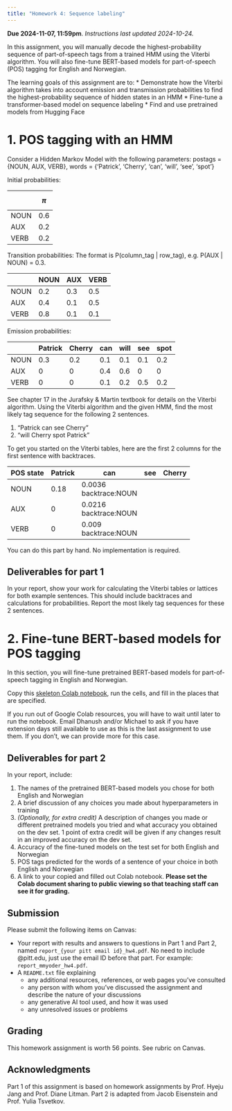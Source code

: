 ```yaml
---
title: "Homework 4: Sequence labeling"
---
```


**Due 2024-11-07, 11:59pm**. *Instructions last updated 2024-10-24.*

In this assignment, you will manually decode the highest-probability sequence of part-of-speech tags from a trained HMM using the Viterbi algorithm. You will also fine-tune BERT-based models for part-of-speech (POS) tagging for English and Norwegian.

The learning goals of this assignment are to:
* Demonstrate how the Viterbi algorithm takes into account emission and transmission probabilities to find the highest-probability sequence of hidden states in an HMM
* Fine-tune a transformer-based model on sequence labeling
* Find and use pretrained models from Hugging Face

# 1. POS tagging with an HMM
Consider a Hidden Markov Model with the following parameters:
postags = {NOUN, AUX, VERB}, words = {'Patrick', 'Cherry', 'can', 'will', 'see', 'spot'}

Initial probabilities:

&nbsp; | $$\pi$$
--|--------
NOUN|0.6
AUX|0.2
VERB|0.2

Transition probabilities: 
The format is P(column\_tag \| row\_tag), e.g. P(AUX \| NOUN) = 0.3.

 &nbsp;| NOUN | AUX | VERB
--|---|---|--
NOUN|0.2|0.3|0.5
AUX|0.4|0.1|0.5
VERB|0.8|0.1|0.1

Emission probabilities:

 &nbsp;| Patrick | Cherry | can | will | see | spot
--|---|---|--|--|--|--
NOUN|0.3|0.2|0.1|0.1|0.1|0.2
AUX|0|0|0.4|0.6|0|0
VERB|0|0|0.1|0.2|0.5|0.2

See chapter 17 in the Jurafsky & Martin textbook for details on the Viterbi algorithm.
Using the Viterbi algorithm and the given HMM, find the most likely tag sequence for the following 2 sentences.

1. “Patrick can see Cherry”
1. “will Cherry spot Patrick”

To get you started on the Viterbi tables, here are the first 2 columns for the first sentence with backtraces.

POS state | Patrick | can | see| Cherry
----|---|----|---|---
NOUN|0.18|0.0036<br>backtrace:NOUN| |
AUX|0|0.0216<br>backtrace:NOUN| |
VERB|0|0.009<br>backtrace:NOUN| |

You can do this part by hand. No implementation is required.

## Deliverables for part 1
In your report, show your work for calculating the Viterbi tables or lattices for both example sentences. This should include backtraces and calculations for probabilities.
Report the most likely tag sequences for these 2 sentences.


# 2. Fine-tune BERT-based models for POS tagging
In this section, you will fine-tune pretrained BERT-based models for part-of-speech tagging in English and Norwegian.

Copy this [skeleton Colab notebook](https://colab.research.google.com/drive/1tYlzGcBdTKcdjDfB8VyuAvvo4gqbIl-i?usp=sharing), run the cells, and fill in the places that are specified.

If you run out of Google Colab resources, you will have to wait until later to run the notebook. Email Dhanush and/or Michael to ask if you have extension days still available to use as this is the last assignment to use them. If you don't, we can provide more for this case.

## Deliverables for part 2
In your report, include:
<!--
1. The 5 most frequent POS tags for English and Norwegian datasets (specified in the notebook) and how many tokens are tagged with each
1. For each of the 5 most frequent POS tags for English and Norwegian datasets, provide the 5 most frequent word types annotated with that tag in the training data
-->

1. The names of the pretrained BERT-based models you chose for both English and Norwegian
1. A brief discussion of any choices you made about hyperparameters in training
1. *(Optionally, for extra credit)* A description of changes you made or different pretrained models you tried and what accuracy you obtained on the dev set. 1 point of extra credit will be given if any changes result in an improved accuracy on the dev set.
1. Accuracy of the fine-tuned models on the test set for both English and Norwegian
1. POS tags predicted for the words of a sentence of your choice in both English and Norwegian
4. A link to your copied and filled out Colab notebook. **Please set the Colab document sharing to public viewing so that teaching staff can see it for grading.**

## Submission
Please submit the following items on Canvas:

* Your report with results and answers to questions in Part 1 and Part 2, named `report_{your pitt email id}_hw4.pdf`. No need to include @pitt.edu, just use the email ID before that part. For example: `report_mmyoder_hw4.pdf`.
* A `README.txt` file explaining
	* any additional resources, references, or web pages you've consulted
	* any person with whom you've discussed the assignment and describe the nature of your discussions
	* any generative AI tool used, and how it was used
	* any unresolved issues or problems

## Grading
This homework assignment is worth 56 points.
See rubric on Canvas.


## Acknowledgments
Part 1 of this assignment is based on homework assignments by Prof. Hyeju Jang and Prof. Diane Litman. Part 2 is adapted from Jacob Eisenstein and Prof. Yulia Tsvetkov.
